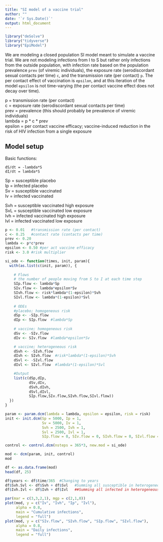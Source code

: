 ```yaml
---
title: "SI model of a vaccine trial"
author: ""
date: '`r Sys.Date()`'
output: html_document
---
```


```r
library("deSolve")
library("tidyverse")
library("EpiModel")
```

We are modeling a closed population SI model meant to simulate a vaccine trial. We are not modeling infections from I to S but rather only infections from the outside population, with infection rate based on the population prevalence `prev` (of viremic individuals), the exposure rate (serodiscordant sexual contacts per time) `c`, and the transmission rate (per contact) `p`. The per contact effect of vaccination is `epsilon`, and at this iteration of the model `epsilon` is not time-varying (the per contact vaccine effect does not decay over time). 

p = transmission rate (per contact)   
c = exposure rate (serodiscordant sexual contacts per time)  
prev = prevalence  (this should probably be prevalence of viremic individuals)  
lambda = p * c * prev  
epsilon = per contact vaccine efficacy; vaccine-induced reduction in the risk of HIV infection from a single exposure  

## Model setup

Basic functions:  

`dS/dt = -lambda*S`   
`dI/dt = lambda*S`  

Sp = susceptible placebo  
Ip = infected placebo  
Sv = susceptible vaccinated  
Iv = infected vaccinated  

Svh = susceptible vaccinated high exposure  
SvL = susceptible vaccinated low exposure  
Ivh = infected vaccinated high exposure  
Ivl = infected vaccinated low exposure  

```r

p <- 0.01   #transmission rate (per contact)
c <- 0.25   #contact rate (contacts per time)
prev <- 0.20
lambda <- p*c*prev
epsilon <- 0.50 #per act vaccine efficacy
risk <- 3.0 #risk multiplier
```
  
  
```r

si_ode <- function(times, init, param){
  with(as.list(c(init, param)), {
    
    # Flows
    # the number of people moving from S to I at each time step
    SIp.flow <- lambda*Sp
    SIv.flow <- lambda*epsilon*Sv
    SIvh.flow <- risk*lambda*(1-epsilon)*Svh
    SIvl.flow <- lambda*(1-epsilon)*Svl
    
    # ODEs
    #placebo; homogeneous risk
    dSp <- -SIp.flow
    dIp <- SIp.flow  #lambda*Sp
    
    # vaccine; homogeneous risk
    dSv <- -SIv.flow
    dIv <- SIv.flow  #lambda*epsilon*Sv

    # vaccine; heterogeneous risk
    dSvh <- -SIvh.flow
    dIvh <- SIvh.flow  #risk*lambda*(1-epsilon)*Svh
    dSvl <- -SIvl.flow
    dIvl <- SIvl.flow  #lambda*(1-epsilon)*Svl

    #Output
    list(c(dSp,dIp,
           dSv,dIv,
           dSvh,dIvh,
           dSvl,dIvl,
           SIp.flow,SIv.flow,SIvh.flow,SIvl.flow))
  })
}
```
  
  
```r

param <- param.dcm(lambda = lambda, epsilon = epsilon, risk = risk)
init <- init.dcm(Sp = 5000, Ip = 1,
                 Sv = 5000, Iv = 1,
                 Svh = 2500, Ivh = 1, 
                 Svl = 2500, Ivl = 1,
                 SIp.flow = 0, SIv.flow = 0, SIvh.flow = 0, SIvl.flow = 0)

control <- control.dcm(nsteps = 365*3, new.mod = si_ode)

mod <- dcm(param, init, control)
mod

df <- as.data.frame(mod)
head(df, 25)
```
  

```r

df$years <- df$time/365  #Changing to years
df$Svh.Svl <- df$Svh + df$Svl   #Summing all susceptible in heterogeneous risk pop
df$Ivh.Ivl <- df$Ivh + df$Ivl   ##Summing all infected in heterogeneous risk pop


```

   
```r

par(mar = c(3,3,2,1), mgp = c(2,1,0))
plot(mod, y = c("Iv", "Ivh", "Ip", "Ivl"), 
     alpha = 0.8, 
     main = "Cumulative infections",
     legend = "full")
plot(mod, y = c("SIv.flow", "SIvh.flow", "SIp.flow", "SIvl.flow"), 
     alpha = 0.8, 
     main = "Daily infections",
     legend = "full")
```


